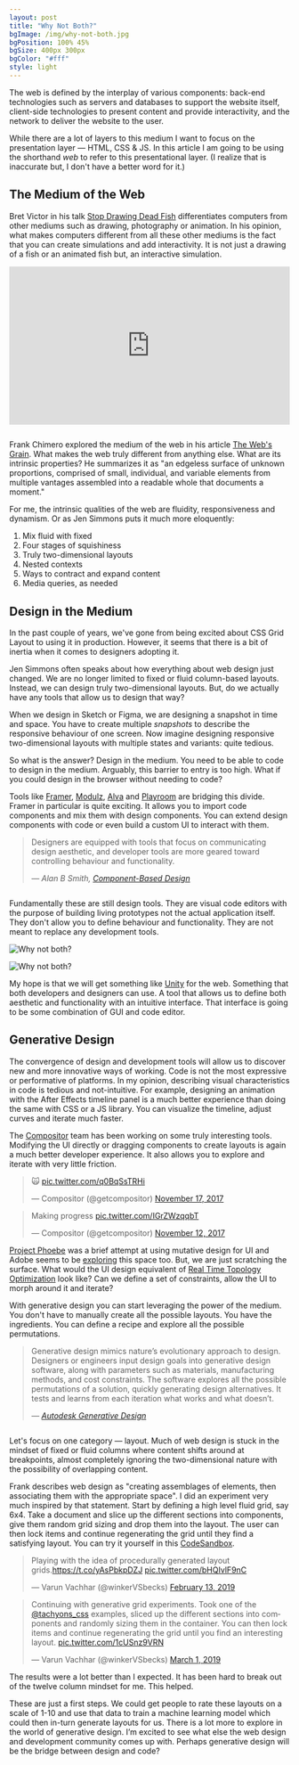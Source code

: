 ```yaml
---
layout: post
title: "Why Not Both?"
bgImage: /img/why-not-both.jpg
bgPosition: 100% 45%
bgSize: 400px 300px
bgColor: "#fff"
style: light
---
```


The web is defined by the interplay of various components: back-end technologies such as servers and databases to support the website itself, client-side technologies to present content and provide interactivity, and the network to deliver the website to the user.

While there are a lot of layers to this medium I want to focus on the presentation layer — HTML, CSS & JS. In this article I am going to be using the shorthand _web_ to refer to this presentational layer. (I realize that is inaccurate but, I don't have a better word for it.)

## The Medium of the Web

Bret Victor in his talk [Stop Drawing Dead Fish](https://vimeo.com/64895205) differentiates computers from other mediums such as drawing, photography or animation. In his opinion, what makes computers different from all these other mediums is the fact that you can create simulations and add interactivity. It is not just a drawing of a fish or an animated fish but, an interactive simulation.

<div style="padding:56.25% 0 0 0;position:relative;margin-bottom: 2em;"><iframe src="https://player.vimeo.com/video/64895205" style="position:absolute;top:0;left:0;width:100%;height:100%;" frameborder="0" webkitallowfullscreen="true" mozallowfullscreen="true" allowfullscreen></iframe></div><script src="https://player.vimeo.com/api/player.js"></script>

Frank Chimero explored the medium of the web in his article [The Web's Grain](https://frankchimero.com/writing/the-webs-grain/). What makes the web truly different from anything else. What are its intrinsic properties? He summarizes it as "an edgeless surface of unknown proportions, comprised of small, individual, and variable elements from multiple vantages assembled into a readable whole that documents a moment."

For me, the intrinsic qualities of the web are fluidity, responsiveness and dynamism. Or as Jen Simmons puts it much more eloquently:

1. Mix fluid with fixed
2. Four stages of squishiness
3. Truly two-dimensional layouts
4. Nested contexts
5. Ways to contract and expand content
6. Media queries, as needed

## Design in the Medium

In the past couple of years, we've gone from being excited about CSS Grid Layout to using it in production. However, it seems that there is a bit of inertia when it comes to designers adopting it.

Jen Simmons often speaks about how everything about web design just changed. We are no longer limited to fixed or fluid column-based layouts. Instead, we can design truly two-dimensional layouts. But, do we actually have any tools that allow us to design that way?

<script
  async
  class="speakerdeck-embed"
  data-slide="53"
  data-id="492fb00803b144aba89a2d9dfeeca2fc"
  data-ratio="1.77777777777778"
  src="//speakerdeck.com/assets/embed.js"
></script>

When we design in Sketch or Figma, we are designing a snapshot in time and space. You have to create multiple _snapshots_ to describe the responsive behaviour of one screen. Now imagine designing responsive two-dimensional layouts with multiple states and variants: quite tedious.

So what is the answer? Design in the medium. You need to be able to code to design in the medium. Arguably, this barrier to entry is too high. What if you could design in the browser without needing to code?

Tools like [Framer](https://www.framer.com/features/react/), [Modulz](https://www.modulz.app/), [Alva](https://meetalva.io/) and [Playroom](https://github.com/seek-oss/playroom) are bridging this divide. Framer in particular is quite exciting. It allows you to import code components and mix them with design components. You can extend design components with code or even build a custom UI to interact with them.

<blockquote style="margin-bottom: 2em;">
  <p>
    Designers are equipped with tools that focus on communicating design
    aesthetic, and developer tools are more geared toward controlling behaviour
    and functionality.
  </p>
  <cite>
    &mdash; Alan B Smith,
    <a href="https://medium.com/@_alanbsmith/component-based-design-168811e0c4ab">
      Component-Based Design
    </a>
  </cite>
</blockquote>

Fundamentally these are still design tools. They are visual code editors with the purpose of building living prototypes not the actual application itself. They don't allow you to define behaviour and functionality. They are not meant to replace any development tools.

![Why not both?](./why-not-both.jpg)

<p>
  <img
    style="max-width: 350px; margin: 0 auto;"
    alt="Why not both?"
    src={"./assets/why-not-both.gif"}
  />
</p>

My hope is that we will get something like [Unity](https://unity.com/) for the web. Something that both developers and designers can use. A tool that allows us to define both aesthetic and functionality with an intuitive interface. That interface is going to be some combination of GUI and code editor.

## Generative Design

The convergence of design and development tools will allow us to discover new and more innovative ways of working. Code is not the most expressive or performative of platforms. In my opinion, describing visual characteristics in code is tedious and not-intuitive. For example, designing an animation with the After Effects timeline panel is a much better experience than doing the same with CSS or a JS library. You can visualize the timeline, adjust curves and iterate much faster.

The [Compositor](http://compositor.io/) team has been working on some truly interesting tools. Modifying the UI directly or dragging components to create layouts is again a much better developer experience. It also allows you to explore and iterate with very little friction.

<div class="flex-ns items-center">
  <blockquote class="twitter-tweet" data-conversation="none"><p lang="und" dir="ltr">🙀 <a href="https://t.co/q0BqSsTRHi">pic.twitter.com/q0BqSsTRHi</a></p>&mdash; Compositor (@getcompositor) <a href="https://twitter.com/getcompositor/status/931592802697469953?ref_src=twsrc%5Etfw">November 17, 2017</a></blockquote> <script async src="https://platform.twitter.com/widgets.js" charset="utf-8"></script>

<div class="w1-ns"></div>

  <blockquote class="twitter-tweet" data-conversation="none"><p lang="en" dir="ltr">Making progress <a href="https://t.co/IGrZWzqqbT">pic.twitter.com/IGrZWzqqbT</a></p>&mdash; Compositor (@getcompositor) <a href="https://twitter.com/getcompositor/status/929689837971623936?ref_src=twsrc%5Etfw">November 12, 2017</a></blockquote> <script async src="https://platform.twitter.com/widgets.js" charset="utf-8"></script>
</div>

[Project Phoebe](https://medium.com/project-phoebe) was a brief attempt at using mutative design for UI and Adobe seems to be [exploring](https://www.fastcompany.com/3068884/adobe-is-building-an-ai-to-automate-web-design-should-you-worry) this space too. But, we are just scratching the surface. What would the UI design equivalent of [Real Time Topology Optimization](https://www.frustum.com/) look like? Can we define a set of constraints, allow the UI to morph around it and iterate?

With generative design you can start leveraging the power of the medium. You don't have to manually create all the possible layouts. You have the ingredients. You can define a recipe and explore all the possible permutations.

<blockquote style="margin-bottom: 2em;">
  <p>
    Generative design mimics nature’s evolutionary approach to design. Designers
    or engineers input design goals into generative design software, along with
    parameters such as materials, manufacturing methods, and cost constraints.
    The software explores all the possible permutations of a solution, quickly
    generating design alternatives. It tests and learns from each iteration what
    works and what doesn’t.
  </p>
  <cite>
    &mdash;
    <a href="https://www.autodesk.com/solutions/generative-design">
      Autodesk Generative Design
    </a>
  </cite>
</blockquote>

Let's focus on one category — layout. Much of web design is stuck in the mindset of fixed or fluid columns where content shifts around at breakpoints, almost completely ignoring the two-dimensional nature with the possibility of overlapping content.

Frank describes web design as "creating assemblages of elements, then associating them with the appropriate space". I did an experiment very much inspired by that statement. Start by defining a high level fluid grid, say 6x4. Take a document and slice up the different sections into components, give them random grid sizing and drop them into the layout. The user can then lock items and continue regenerating the grid until they find a satisfying layout. You can try it yourself in this [CodeSandbox](https://codesandbox.io/s/8r6k4j9k2).

<div class="flex-l items-stretch">
  <blockquote class="twitter-tweet"><p lang="en" dir="ltr">Playing with the idea of procedurally generated layout grids.<a href="https://t.co/yAsPbkpDZJ">https://t.co/yAsPbkpDZJ</a> <a href="https://t.co/bHQIvlF9nC">pic.twitter.com/bHQIvlF9nC</a></p>&mdash; Varun Vachhar (@winkerVSbecks) <a href="https://twitter.com/winkerVSbecks/status/1095479837534441474?ref_src=twsrc%5Etfw">February 13, 2019</a></blockquote> <script async src="https://platform.twitter.com/widgets.js" charset="utf-8"></script>

<div class="w1-l"></div>

  <blockquote class="twitter-tweet"><p lang="en" dir="ltr">Continuing with generative grid experiments. Took one of the <a href="https://twitter.com/tachyons_css?ref_src=twsrc%5Etfw">@tachyons_css</a> examples, sliced up the different sections into components and randomly sizing them in the container. You can then lock items and continue regenerating the grid until you find an interesting layout. <a href="https://t.co/1cUSnz9VRN">pic.twitter.com/1cUSnz9VRN</a></p>&mdash; Varun Vachhar (@winkerVSbecks) <a href="https://twitter.com/winkerVSbecks/status/1101502912675627014?ref_src=twsrc%5Etfw">March 1, 2019</a></blockquote> <script async src="https://platform.twitter.com/widgets.js" charset="utf-8"></script>
</div>

The results were a lot better than I expected. It has been hard to break out of the twelve column mindset for me. This helped.

These are just a first steps. We could get people to rate these layouts on a scale of 1-10 and use that data to train a machine learning model which could then in-turn generate layouts for us. There is a lot more to explore in the world of generative design. I’m excited to see what else the web design and development community comes up with. Perhaps generative design will be the bridge between design and code?
